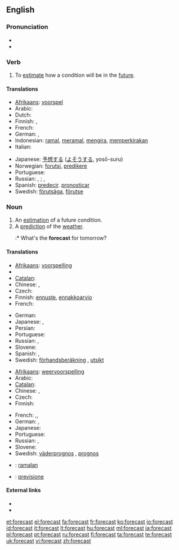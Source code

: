 ==English==
{{wikipedia}}

===Pronunciation===
* {{IPA|/'foɻkɑst/}}
* {{audio|en-us-forecast.ogg|Audio (US)}}

===Verb===
{{en-verb|forecasts|forecasting|'''forecast''' or '''[[forecasted]]'''}}

# To [[estimate]] how a condition will be in the [[future]].

====Translations====

{{trans-top|estimate future conditions}}
* [[Afrikaans]]: [[voorspel]]
* Arabic: {{t|ar|يتنبئ}}
* Dutch: {{t+|nl|voorspellen}}
* Finnish: {{t+|fi|ennustaa}}, {{t+|fi|ennakoida}}
* French: {{t+|fr|prévoir}}
* German: {{t-|de|vorhersagen}}, {{t+|de|prognostizieren}}
* Indonesian: [[ramal]], [[ramal|meramal]], [[kira|mengira]], [[kira|memperkirakan]]
* Italian: {{t+|it|prevedere}}
{{trans-mid}}
* Japanese: [[予想]]する ([[よそう]]する, yosō-suru)
* Norwegian: [[forutsi]], [[predikere]]
* Portuguese: {{t+|pt|prever}}
* Russian: {{t|ru|предсказывать|tr=pr'edskázyvat'}} {{impf}}, {{t|ru|предсказать|tr=pr'edskazát'}} {{pf}}; {{t|ru|прогнозировать|tr=prognozírovat'}} {{impf}}, {{t|ru|спрогнозировать|tr=sprognozírovat'}} {{pf}}
* Spanish: [[predecir]]. [[pronosticar]]
* Swedish: [[förutsäga]], [[förutse]]
{{trans-bottom}}

===Noun===
{{en-noun}}

# An [[estimation]] of a future condition.
# A [[prediction]] of the [[weather]].
#:* What's the '''forecast''' for tomorrow?

====Translations====
{{trans-top|estimation}}
* [[Afrikaans]]: [[voorspelling]]
* {{trreq|Arabic}}
* [[Catalan]]: {{t-|ca|calendari|m}}
* Chinese: {{zh-tsp|預報|预报|yùbào}}, {{zh-tsp|預測|预测|yùcè}}
* Czech: {{t-|cs|předpověď|f}}
* Finnish: [[ennuste]], [[ennakkoarvio]]
* French: {{t+|fr|prévision|f}}
{{trans-mid}}
* German: {{t+|de|Schätzung|f}}
* Japanese: {{t-|ja|予想|tr=yosō}}, {{t-|ja|予報|tr=yohō}}
* Persian: {{t|fa|پیشبینی|sc=fa-Arab}}
* Portuguese: {{t+|pt|previsão|f}}
* Russian: {{t|ru|предсказание|n|tr=pr'edskazánije}}, {{t+|ru|прогноз|m|tr=prognóz}}
* Slovene: {{t|sl|napoved|f}}
* Spanish: {{t-|es|pronóstico|m}}, {{t+|es|previsión|f}}
* Swedish: [[förhandsberäkning]] {{c}}, [[utsikt]] {{c}}
{{trans-bottom}}

{{trans-top|weather prediction}}
* [[Afrikaans]]: [[weervoorspelling]]
* Arabic: {{t|ar|توقعات طقس|f|p|tr=tawaqu3aat Taqs}}
* [[Catalan]]: {{t-|ca|calendari|m}}
* Chinese: {{zh-tsp|預報|预报|yùbào}}, {{zh-tsp|天氣預報|天气预报|tiānqì yùbào}}
* Czech: {{t-|cs|předpověď|f}}
* Finnish: {{t+|fi|sääennuste}}
{{trans-mid}}
* French: {{t+|fr|prévision|f}},{{t|fr|prévision météorologique|f}},{{t|fr|prévision météo|f}}
* German: {{t+|de|Wettervorhersage|f}}, {{t+|de|Vorhersage|f}}
* Japanese: {{t-|ja|天気予報|tr=tenki yohō}}
* Portuguese: {{t+|pt|previsão|f}}
* Russian: {{t+|ru|прогноз|m|tr=prognóz}}, {{t|ru|прогноз погоды|m|tr=prognóz pogódy}}
* Slovene: {{t|sl|napoved|f}}
* Swedish: [[väderprognos]] {{c}}, [[prognos]] {{c}}
{{trans-bottom}}

{{checktrans-top}}
* {{ttbc|Indonesian}}: [[ramal|ramalan]]
* {{ttbc|Italian}}: [[previsione]]
{{trans-bottom}}

====External links====
* {{R:Webster 1913}}
* {{R:Century 1911}}

[[et:forecast]]
[[el:forecast]]
[[fa:forecast]]
[[fr:forecast]]
[[ko:forecast]]
[[io:forecast]]
[[id:forecast]]
[[it:forecast]]
[[lt:forecast]]
[[hu:forecast]]
[[ml:forecast]]
[[ja:forecast]]
[[pl:forecast]]
[[pt:forecast]]
[[ru:forecast]]
[[fi:forecast]]
[[ta:forecast]]
[[te:forecast]]
[[uk:forecast]]
[[vi:forecast]]
[[zh:forecast]]